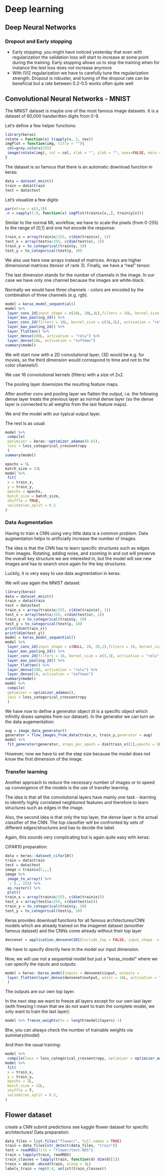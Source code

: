 # Deep learning {#Deep}
## Deep Neural Networks
### Dropout and Early stopping
- Early stopping: you might have noticed yesterday that even with regularization the validation loss will start to increase at some point during the training. Early stopping allows us to stop the training when for instance the test loss does not increase anymore
- With l1/l2 regularization we have to carefully tune the regularization strength. Dropout is robuster, and tuning of the dropout rate can be beneficial but a rate between 0.2-0.5 works often quite well

## Convolutional Neural Networks - MNIST
The MNIST dataset is maybe one of the most famous image datasets. It is a dataset of 60,000 handwritten digits from 0-9.

Let's define a few helper functions:

```r
library(keras)
rotate = function(x) t(apply(x, 2, rev))
imgPlot = function(img, title = ""){
 col=grey.colors(255)
 image(rotate(img), col = col, xlab = "", ylab = "", axes=FALSE, main = paste0("Label: ", as.character(title)))
}
```

The dataset is so famous that there is an automatic download function in keras:

```r
data = dataset_mnist()
train = data$train
test = data$test
```

Let's visualize a few digits:

```r
par(mfrow = c(3,3))
.n = sapply(1:9, function(x) imgPlot(train$x[x,,], train$y[x]))
```

Similar to the normal ML workflow, we have to scale the pixels (from 0-255) to the range of [0,1] and one hot encode the response:

```r
train_x = array(train$x/255, c(dim(train$x), 1))
test_x = array(test$x/255, c(dim(test$x), 1))
train_y = to_categorical(train$y, 10)
test_y = to_categorical(test$y, 10)
```

We also use here now arrays instead of matrices. Arrays are higher dimensional matrices (tensor of rank 3). Finally, we have a "real" tensor. 

The last dimension stands for the number of channels in the image. In our case we have only one channel because the images are white-black.

Normally we would have three channels - colors are encoded by the combination of three channels (e.g. rgb).

```r
model = keras_model_sequential()
model %>% 
 layer_conv_2d(input_shape = c(28L, 28L,1L),filters = 16L, kernel_size = c(2L,2L), activation = "relu") %>% 
 layer_max_pooling_2d() %>% 
 layer_conv_2d(filters = 16L, kernel_size = c(3L,3L), activation = "relu") %>% 
 layer_max_pooling_2d() %>% 
 layer_flatten() %>% 
 layer_dense(100L, activation = "relu") %>% 
 layer_dense(10L, activation = "softmax")
summary(model)
```

We will start now with a 2D convolutional layer, (3D would be e.g. for movies, so the third dimension would correspond to time and not to the color channels!).

We use 16 convolutional kernels (filters) with a size of 2x2.

The pooling layer downsizes the resulting feature maps.

After another conv and pooling layer we flatten the output, i.e. the following dense layer treats the previous layer as normal dense layer (so the dense layer is connected to all weights from the last feature maps).

We end the model with our typical output layer.

The rest is as usual:

```r
model %>% 
 compile(
 optimizer = keras::optimizer_adamax(0.01),
 loss = loss_categorical_crossentropy
 )
summary(model)
```


```r
epochs = 5L
batch_size = 32L
model %>% 
 fit(
 x = train_x, 
 y = train_y,
 epochs = epochs,
 batch_size = batch_size,
 shuffle = TRUE,
 validation_split = 0.2
)
```

### Data Augmentation
Having to train a CNN using very little data is a common problem. Data augmentation helps to artificially increase the number of images.

The idea is that the CNN has to learn specific structures such as edges from images. Rotating, adding noise, and zooming in and out will preserve the overall key structure we are interested in, but the model will see new images and has to search once again for the key structures.

Luckily, it is very easy to use data augmentation in keras.

We will use again the MNIST dataset:
```r
library(keras)
data = dataset_mnist()
train = data$train
test = data$test
train_x = array(train$x/255, c(dim(train$x), 1))
test_x = array(test$x/255, c(dim(test$x), 1))
train_y = to_categorical(train$y, 10)
test_y = to_categorical(test$y, 10)
print(dim(train_x))
print(dim(test_y))
model = keras_model_sequential()
model %>% 
 layer_conv_2d(input_shape = c(NULL, 28, 28,1),filters = 16, kernel_size = c(2,2), activation = "relu", use_bias = F) %>% 
 layer_max_pooling_2d() %>% 
 layer_conv_2d(filters = 16, kernel_size = c(3,3), activation = "relu", use_bias = F) %>% 
 layer_max_pooling_2d() %>% 
 layer_flatten() %>% 
 layer_dense(100, activation = "relu") %>% 
 layer_dense(10, activation = "softmax")
summary(model)
model %>% 
 compile(
 optimizer = optimizer_adamax(),
 loss = loss_categorical_crossentropy
 )
```

We have now to define a generator object (it is a specific object which infinitly draws samples from our dataset). In the generator we can turn on the data augementation:

```r
aug = image_data_generator()
generator = flow_images_from_data(train_x, train_y,generator = aug)
model %>% 
 fit_generator(generator, steps_per_epoch = dim(train_x)[1],epochs = 5L)
```

However, now we have to set the step size because the model does not know the first dimension of the image.

### Transfer learning
Another approach to reduce the necessary number of images or to speed up convergence of the models is the use of transfer learning.

The idea is that all the convolutional layers have mainly one task - learning to identify highly correlated neighbored features and therefore to learn structures such as edges in the image.

Also, the second idea is that only the top layer, the dense layer is the actual classifier of the CNN. The top classifier will be confronted by sets of different edges/structures and has to decide the label.

Again, this sounds very complicating but is again quite easy with keras:

CIFAR10 preparation:
```r
data = keras::dataset_cifar10()
train = data$train
test = data$test
image = train$x[5,,,]
image %>% 
 image_to_array() %>%
 `/`(., 255) %>%
 as.raster() %>%
 plot()
train_x = array(train$x/255, c(dim(train$x)))
test_x = array(test$x/255, c(dim(test$x)))
train_y = to_categorical(train$y, 10)
test_y = to_categorical(test$y, 10)
```

Keras provides download functions for all famous architectures/CNN models which are already trained on the imagenet dataset (anoother famous dataset) and the CNNs come already without their top layer

```r
densenet = application_densenet201(include_top = FALSE, input_shape  = c(32L, 32L, 3L))
```
We have to specify directly here in the model our input dimension.

Now, we will use not a sequential model but just a "keras_model" where we can specify the inputs and outputs:
```r
model = keras::keras_model(inputs = densenet$input, outputs = 
 layer_flatten(layer_dense(densenet$output, units = 10L, activation = "softmax"))
 )
```

The outputs are our own top layer.

In the next step we want to freeze all layers except for our own last layer (with freezing I mean that we do not want to train the complete model, we only want to train the last layer):
```r
model %>% freeze_weights(to = length(model$layers)-1)
```
Btw, you can always check the number of trainable weights via summary(model)

And then the usual training:
```r
model %>% 
 compile(loss = loss_categorical_crossentropy, optimizer = optimizer_adamax())
model %>% 
 fit(
 x = train_x, 
 y = train_y,
 epochs = 1L,
 batch_size = 32L,
 shuffle = T,
 validation_split = 0.2,
)
```


## Flower dataset
create a CNN
submit predictions
see kaggle flower dataset for specific architectures!
Data preparation:
```r
data_files = list.files("flower/", full.names = TRUE)
train = data_files[str_detect(data_files, "train")]
test = readRDS(file = "flower/test.RDS")
train = lapply(train, readRDS)
train_classes = lapply(train, function(d) dim(d)[1])
train = abind::abind(train, along = 1L)
labels_train = rep(0:4, unlist(train_classes))
```
